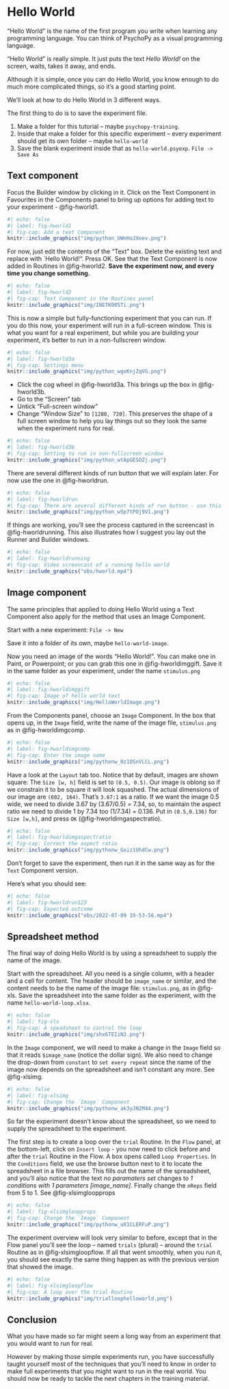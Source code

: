 # Hello World


"Hello World" is the name of the first program you write when learning any programming language. You can think of PsychoPy as a visual programming language.

"Hello World" is really simple. It just puts the text _Hello World!_ on the screen, waits, takes it away, and ends.

Although it is simple, once you can do Hello World, you know enough to do much more complicated things, so it's a good starting point.

We'll look at how to do Hello World in 3 different ways.

The first thing to do is to save the experiment file. 

1. Make a folder for this tutorial -- maybe `psychopy-training`.
2. Inside that make a folder for this specific experiment -- every experiment should get its own folder -- maybe `hello-world`
3. Save the blank experiment inside that as `hello-world.psyexp`. `File -> Save As`


## Text component

::: {.column-body layout="[40,60]"}
Focus the Builder window by clicking in it. Click on the Text Component in Favourites in the Components panel to bring up options for adding text to your experiment - @fig-hworld1.

```r
#| echo: false
#| label: fig-hworld1
#| fig-cap: Add a text Component 
knitr::include_graphics("img/python_UWnHoJXoev.png")
```
:::


::: {.column-body layout="[40,60]"}
For now, just edit the contents of the "Text" box. Delete the existing text and replace with `Hello World!". Press OK. See that the Text Component is now added in Routines in @fig-hworld2. **Save the experiment now, and every time you change something.**

```r
#| echo: false
#| label: fig-hworld2
#| fig-cap: Text Component in the Routines panel 
knitr::include_graphics("img/INETK005Ti.png")
```
:::

::: {.column-body layout="[[40,60],[40,60]]"}
This is now a simple but fully-functioning experiment that you can run. If you do this now, your experiment will run in a full-screen window. This is what you want for a real experiment, but while you are building your experiment, it's better to run in a non-fullscreen window.

```r
#| echo: false
#| label: fig-hworld3a
#| fig-cap: Settings menu
knitr::include_graphics("img/python_wgxKnjZqVG.png")
```

* Click the cog wheel in @fig-hworld3a. This brings up the box in @fig-hworld3b.
* Go to the "Screen" tab
* Untick "Full-screen window"
* Change "Window Size" to `[1280, 720]`. This preserves the shape of a full screen window to help you lay things out so they look the same when the experiment runs for real.

```r
#| echo: false
#| label: fig-hworld3b
#| fig-cap: Setting to run in non-fullscreen window 
knitr::include_graphics("img/python_wtApGESOZj.png")
```
:::

::: {.column-body layout="[40,60]"}
There are several different kinds of run button that we will explain later. For now use the one in @fig-hworldrun. 

```r
#| echo: false
#| label: fig-hworldrun
#| fig-cap: There are several different kinds of run button - use this one 
knitr::include_graphics("img/python_wSp7tPOj9V1.png")
```
:::


::: {.column-body layout="[40,60]"}
If things are working, you'll see the process captured in the screencast in @fig-hworldrunning. This also illustrates how I suggest you lay out the Runner and Builder windows.

```r
#| echo: false
#| label: fig-hworldrunning
#| fig-cap: Video screencast of a running hello world
knitr::include_graphics("obs/hworld.mp4")
```
:::


## Image component

The same principles that applied to doing Hello World using a Text Component also apply for the method that uses an Image Component.

Start with a new experiment: `File -> New`

Save it into a folder of its own, maybe `hello-world-image`.

::: {.column-body layout="[40,60]"}
Now you need an image of the words "Hello World!". You can make one in Paint, or Powerpoint; or you can grab this one in  @fig-hworldimggift. Save it in the same folder as your experiment, under the name `stimulus.png`

```r
#| echo: false
#| label: fig-hworldimggift
#| fig-cap: Image of hello world text
knitr::include_graphics("img/HelloWorldImage.png")
```
:::

::: {.column-body layout="[40,60]"}
From the Components panel, choose an `Image` Component. In the box that opens up, in the `Image` field, write the name of the image file, `stimulus.png` as in @fig-hworldimgcomp.

```r
#| echo: false
#| label: fig-hworldimgcomp
#| fig-cap: Enter the image name
knitr::include_graphics("img/pythonw_0z1OSnVLCL.png")
```
:::

::: {.column-body layout="[40,60]"}
Have a look at the `Layout` tab too. Notice that by default, images are shown square: The `Size [w, h]` field is set to `(0.5, 0.5)`. Our image is oblong so if we constrain it to be square it will look squashed. The actual dimensions of our image are `(602, 164)`. That's `3.67:1` as a ratio. If we want the image 0.5 wide, we need to divide 3.67 by (3.67/0.5) = 7.34, so,  to maintain the aspect ratio we need to divide 1 by 7.34 too (1/7.34) = 0.136. Put in `(0.5,0.136)` for `Size [w,h]`, and press `OK` (@fig-hworldimgaspectratio).

```r
#| echo: false
#| label: fig-hworldimgaspectratio
#| fig-cap: Correct the aspect ratio
knitr::include_graphics("img/pythonw_Goiz1UhdCw.png")
```
:::

Don't forget to save the experiment, then run it in the same way as for the `Text` Component version.

::: {.column-body layout="[40,60]"}
Here's what you should see:
```r
#| echo: false
#| label: fig-hworldrun123
#| fig-cap: Expected outcome
knitr::include_graphics("obs/2022-07-09 19-53-56.mp4")
```
:::

## Spreadsheet method

The final way of doing Hello World is by using a spreadsheet to supply the name of the image.


::: {.column-body layout="[40,60]"}
Start with the spreadsheet. All you need is a single column, with a header and a cell for content. The header should be `image_name` or similar, and the content needs to be the name of the image file: `stimulus.png`, as in @fig-xls. Save the spreadsheet into the same folder as the experiment, with the name `hello-world-loop.xlsx`.

```r
#| echo: false
#| label: fig-xls
#| fig-cap: A speadsheet to control the loop
knitr::include_graphics("img/shx6TEIiN3.png")
```
:::

::: {.column-body layout="[40,60]"}
In the `Image` component, we will need to make a change in the `Image` field so that it reads `$image_name` (notice the dollar sign). We also need to change the drop-down from `constant` to `set every repeat` since the name of the image now depends on the spreadsheet and isn't constant any more. See @fig-xlsimg.

```r
#| echo: false
#| label: fig-xlsimg
#| fig-cap: Change the `Image` Component
knitr::include_graphics("img/pythonw_ak3yJN2M44.png")
```
:::

So far the experiment doesn't know about the spreadsheet, so we need to supply the spreadsheet to the experiment. 

::: {.column-body layout="[40,60]"}
The first step is to create a loop over the `trial` Routine. In the `Flow` panel, at the bottom-left, click on `Insert loop` - you now need to click before and after the `trial` Routine in the Flow. A box opens called `Loop Properties`. In the `Conditions` field, we use the browse button next to it to locate the spreadsheet in a file browser. This fills out the name of the spreadsheet, and you'll also notice that the text _no paramaters set_ changes to _1 conditions with 1 parameters [image_name]_. Finally change the `nReps` field from 5 to 1. See @fig-xlsimgloopprops

```r
#| echo: false
#| label: fig-xlsimgloopprops
#| fig-cap: Change the `Image` Component
knitr::include_graphics("img/pythonw_uX1CLERFuP.png")
```
:::

::: {.column-body layout="[40,60]"}
The experiment overview will look very similar to before, except that in the Flow panel you'll see the loop -- named `trials` (plural) --  around the `trial` Routine as in @fig-xlsimgloopflow. If all that went smoothly, when you run it, you should see exactly the same thing happen as with the previous version that showed the image.

```r
#| echo: false
#| label: fig-xlsimgloopflow
#| fig-cap: A loop over the trial Routine
knitr::include_graphics("img/trialloophelloworld.png")
```
:::

## Conclusion

What you have made so far might seem a long way from an experiment that you would want to run for real.

However by making those simple experiments run, you have successfully taught yourself most of the techniques that you'll need to know in order to make full experiments that you might want to run in the real world. You should now be ready to tackle the next chapters in the training material.

